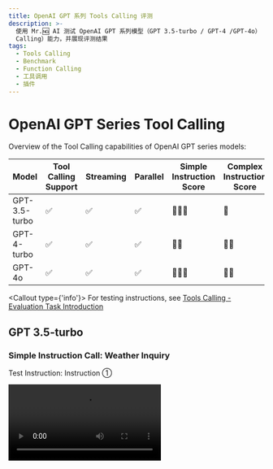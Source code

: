 ```yaml
---
title: OpenAI GPT 系列 Tools Calling 评测
description: >-
  使用 Mr.🆖 AI 测试 OpenAI GPT 系列模型（GPT 3.5-turbo / GPT-4 /GPT-4o） 的工具调用（Function
  Calling）能力，并展现评测结果
tags:
  - Tools Calling
  - Benchmark
  - Function Calling
  - 工具调用
  - 插件
---
```


# OpenAI GPT Series Tool Calling

Overview of the Tool Calling capabilities of OpenAI GPT series models:

| Model         | Tool Calling Support | Streaming | Parallel | Simple Instruction Score | Complex Instruction Score |
| ------------- | -------------------- | --------- | -------- | ------------------------ | ------------------------- |
| GPT-3.5-turbo | ✅                    | ✅         | ✅        | 🌟🌟🌟                   | 🌟                        |
| GPT-4-turbo   | ✅                    | ✅         | ✅        | 🌟🌟                     | 🌟🌟                      |
| GPT-4o        | ✅                    | ✅         | ✅        | 🌟🌟🌟                   | 🌟🌟                      |

<Callout type={'info'}>
  For testing instructions, see [Tools Calling - Evaluation Task
  Introduction](/docs/usage/tools-calling#evaluation-task-introduction)
</Callout>

## GPT 3.5-turbo

### Simple Instruction Call: Weather Inquiry

Test Instruction: Instruction ①

<Video src="https://github.com/lobehub/lobe-chat/assets/28616219/65901ee2-78b8-4f56-9e0d-6407c484f434" />

<Image alt="Tool Calling for Simple Instruction in GPT 3.5 Turbo" src="https://github.com/lobehub/lobe-chat/assets/28616219/1251dfc0-d1c4-4c3d-825e-dd6205793d53" />

<details>
  <summary>Streaming Tool Calling Raw Output:</summary>
</details>

### Complex Instruction Call: Wenshengtu

Test Instruction: Instruction ②

<Video src="https://github.com/lobehub/lobe-chat/assets/28616219/2047665f-ab22-4da7-a390-0fb4ec5a2a14" />

<Image alt="Tool Calling for Complex Instruction in GPT 3.5 Turbo" src="https://github.com/lobehub/lobe-chat/assets/28616219/125ad028-a621-4433-b5fa-321f8fd76302" />

<details>
  <summary>Streaming Tool Calling Raw Output:</summary>
</details>

## GPT-4 Turbo

### Simple Instruction Call: Weather Inquiry

Test Instruction: Instruction ①

Unlike GPT-3.5 Turbo, GPT-4 Turbo did not respond with "okay" when calling Tool Calling, and after multiple tests, it remained the same. Therefore, in this follow-up of a compound instruction, it is not as good as GPT-3.5 Turbo, but the remaining two capabilities are still good.

Of course, it is also possible that GPT-4 Turbo's model has more "autonomy" and believes that it does not need to output this "okay."

<Video src="https://github.com/lobehub/lobe-chat/assets/28616219/f865d91b-b84a-4258-ae09-9d1e15eeb43d" />

<Image alt="Tool Calling for Simple Instruction in GPT-4 Turbo" src="https://github.com/lobehub/lobe-chat/assets/28616219/19298693-7a9b-4b54-9e28-c46b541b4f41" />

<details>
  <summary>Streaming Tool Calling Raw Output:</summary>
</details>

### Complex Instruction Call: Wenshengtu

Test Instruction: Instruction ②

<Video src="https://github.com/lobehub/lobe-chat/assets/28616219/69989faf-9b98-41ec-ba51-40cc3545d8d1" />

<Image alt="Tool Calling for Complex Instruction in GPT-4 Turbo" src="https://github.com/lobehub/lobe-chat/assets/28616219/8329c1b2-5e36-4457-946c-ce3781b05afd" />

<details>
  <summary>Streaming Tool Calling Raw Output:</summary>
</details>

## GPT-4o

### Simple Instruction Call: Weather Inquiry

Test Instruction: Instruction ①

Similar to GPT-3.5, GPT-4o performs very well in following compound instructions in simple instruction calls.

<Video src="https://github.com/lobehub/lobe-chat/assets/28616219/c77b65ab-0854-4e1f-a25b-ff43275bd318" />

<Image alt="Tool Calling for Simple Instruction in GPT-4o" src="https://github.com/lobehub/lobe-chat/assets/28616219/e5d6214f-f628-4064-a330-cbd7c5d474ac" />

<details>
  <summary>Streaming Tool Calling Raw Output:</summary>
</details>

### Complex Instruction Call: Wenshengtu

Test Instruction: Instruction ②

<Video src="https://github.com/lobehub/lobe-chat/assets/28616219/714bd86a-3b58-4941-8323-186c3fa4c6ea" />

<Image alt="Tool Calling for Complex Instruction in GPT-4o" src="https://github.com/lobehub/lobe-chat/assets/28616219/8329c1b2-5e36-4457-946c-ce3781b05afd" />

<details>
  <summary>Streaming Tool Calling Raw Output:</summary>

  ```yml
  ```
</details>
